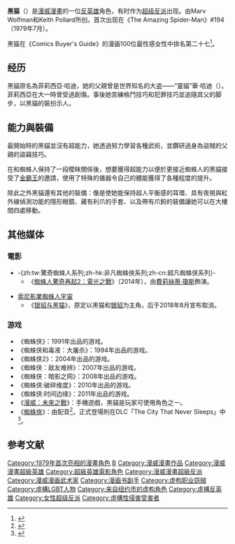 {{Expand English|Black Cat (comics)}}
{{noteTA|G1=美國漫畫}}
{{Otheruses|黑貓 (消歧義)}}
{{Infobox comics character
|image          = Marvel's Black Cat Cosplay (cropped).jpg
|converted=y
|caption        = 
|character_name = 黑貓<br/>{{lang|en|Black Cat}}
|full name      = 菲莉西亞‧哈迪（Felicia Hardy）
|publisher      = [[漫威漫畫|漫威漫畫]]
|debut          = 《The Amazing Spider-Man #194》（1979年7月）
|creators       = Marv Wolfman <br/> Keith Pollard
|aliases        = Felicia Harmon, Felicity Harmon, Leesh, Party Hardy
|partners       = [[蜘蛛人|蜘蛛人]]
|supports       = <!--optional-->
|powers         = 專家級的[[盜賊|盜賊]]及裝備 <br/> 優秀的夜視能力跟嗅覺 <br/> 超乎常人的力量、速度、耐力和靈敏 <br/> 徒手搏擊能力
}}
'''黑猫'''（{{lang-en|Black Cat}}）是[[漫威漫畫|漫威漫畫]]的一位[[反英雄|反英雄]]角色，有时作为[[超级坏蛋|超级反派]]出现。由Marv Wolfman和Keith Pollard所创。首次出现在《The Amazing Spider-Man》#194（1979年7月）。

黑猫在《Comics Buyer's Guide》的漫画100位最性感女性中排名第二十七<ref>{{cite book| last = Frankenhoff| first = Brent| authorlink = Brent Frankenhoff| title = Comics Buyer's Guide Presents: 100 Sexiest Women in Comics| publisher = [[Krause_Publications|Krause Publications]] | year = 2011| page = 25| url = | isbn = 1-4402-2988-0}}</ref>。

== 经历 ==
黑貓原名為菲莉西亞·哈迪，她的父親曾是世界知名的大盗——“靈貓”華·哈迪（{{lang-en|Walter Hardy}}）。菲莉西亞在大一時曾受過創傷。事後她苦練格鬥技巧和犯罪技巧並追隨其父的脚步，以黑貓的裝扮示人。

== 能力與裝備 ==
最開始時的黑貓並沒有超能力，她透過努力學習各種武術，並鑽研過身為盜賊的父親的盜竊技巧。

在和蜘蛛人保持了一段曖昧關係後，想要獲得超能力以便於更接近蜘蛛人的黑貓接受了[[金霸王_(漫威漫畫)|金霸王]]的邀請，使用了特殊的儀器令自己的體能獲得了各種程度的提升。

除此之外黑貓還有其他的裝備：像是使她能保持超人平衡感的耳環、具有夜視與紅外線偵測功能的隱形眼鏡、藏有利爪的手套、以及帶有爪鉤的裝備讓她可以在大樓間四處移動。

== 其他媒体 ==
=== 電影 ===
*-{zh:tw:驚奇蜘蛛人系列;zh-hk:非凡蜘蛛俠系列;zh-cn:超凡蜘蛛侠系列}-
**《[[蜘蛛人驚奇再起2：電光之戰|蜘蛛人驚奇再起2：電光之戰]]》（2014年），由[[費莉絲蒂·瓊斯|費莉絲蒂·瓊斯]]飾演。

*[[索尼影業蜘蛛人宇宙|索尼影業蜘蛛人宇宙]]
**《[[银貂与黑猫|银貂与黑猫]]》，原定以黑猫和[[银貂|银貂]]为主角，后于2018年8月宣布取消。

=== 游戏 ===
*《蜘蛛侠》：1991年出品的游戏。
*《蜘蛛侠和毒液：大屠杀》：1994年出品的游戏。
*《蜘蛛侠2》：2004年出品的游戏。
*《蜘蛛侠：敌友难辨》：2007年出品的游戏。
*《蜘蛛侠：暗影之网》：2008年出品的游戏。
*《蜘蛛侠:破碎维度》：2010年出品的游戏。
*《蜘蛛侠:时间边缘》：2011年出品的游戏。
*《[[漫威：未來之戰|漫威：未來之戰]]》：手機遊戲，黑貓是玩家可使用角色之一。
*《[[蜘蛛俠_(2018年遊戲)|蜘蛛俠]]》：由{{le|埃莉卡·林貝克|Erica Lindbeck}}配音<ref>{{cite web|url=http://ign.com/articles/2018/04/04/marvels-spider-man-for-ps4-gameplay-story-details-revealed|title=Marvel's Spider-Man Gameplay, Story Details Revealed|date=April 4, 2018|last=Dornbush|first=Jonathon|work=[[IGN|IGN]]|accessdate=April 7, 2018|archive-date=2018-04-08|archive-url=https://web.archive.org/web/20180408010445/http://www.ign.com/articles/2018/04/04/marvels-spider-man-for-ps4-gameplay-story-details-revealed|dead-url=no}}</ref>。正式登場則在DLC「The City That Never Sleeps」中<ref>{{cite web|url=https://www.cbr.com/spider-man-ps4-heist-trailer-black-cat|title=Black Cat Arrives in Spider-Man PS4 ‘The Heist’ Trailer|date=September 3, 2018|last=Stone|first=Sam|work=CBR|accessdate=2018-09-13|archive-date=2018-09-10|archive-url=https://web.archive.org/web/20180910094824/https://www.cbr.com/spider-man-ps4-heist-trailer-black-cat/|dead-url=no}}</ref>。

== 参考文献 ==
{{Reflist}}

{{蜘蛛人登場角色}}

{{DEFAULTSORT:Black Cat (comics)}}
[[Category:1979年首次亮相的漫畫角色|Category:1979年首次亮相的漫畫角色]]
[[Category:蜘蛛侠|B]]
[[Category:漫威漫畫作品|Category:漫威漫畫作品]]
[[Category:漫威漫畫超級英雄|Category:漫威漫畫超級英雄]]
[[Category:超級英雄電影角色|Category:超級英雄電影角色]]
[[Category:漫威漫畫超級反派|Category:漫威漫畫超級反派]]
[[Category:漫威漫画武术家|Category:漫威漫画武术家]]
[[Category:漫画书副手|Category:漫画书副手]]
[[Category:虚构职业窃贼|Category:虚构职业窃贼]]
[[Category:虛構LGBT人物|Category:虛構LGBT人物]]
[[Category:来自纽约市的虚构角色|Category:来自纽约市的虚构角色]]
[[Category:虛構反英雄|Category:虛構反英雄]]
[[Category:女性超级反派|Category:女性超级反派]]
[[Category:虛構性侵害受害者|Category:虛構性侵害受害者]]